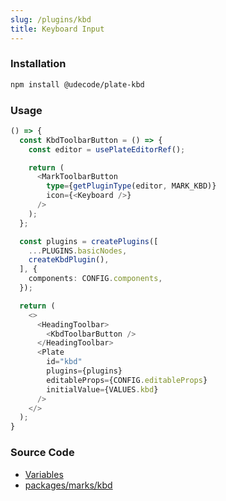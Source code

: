 ```yaml
---
slug: /plugins/kbd
title: Keyboard Input
---
```


### Installation

```bash npm2yarn
npm install @udecode/plate-kbd
```

### Usage

```ts live
() => {
  const KbdToolbarButton = () => {
    const editor = usePlateEditorRef();

    return (
      <MarkToolbarButton
        type={getPluginType(editor, MARK_KBD)}
        icon={<Keyboard />}
      />
    );
  };

  const plugins = createPlugins([
    ...PLUGINS.basicNodes,
    createKbdPlugin(),
  ], {
    components: CONFIG.components,
  });

  return (
    <>
      <HeadingToolbar>
        <KbdToolbarButton />
      </HeadingToolbar>
      <Plate
        id="kbd"
        plugins={plugins}
        editableProps={CONFIG.editableProps}
        initialValue={VALUES.kbd}
      />
    </>
  );
}
```

### Source Code

- [Variables](https://github.com/udecode/plate/blob/main/docs/src/live/live.tsx)
- [packages/marks/kbd](https://github.com/udecode/plate/tree/main/packages/marks/kbd/src)
